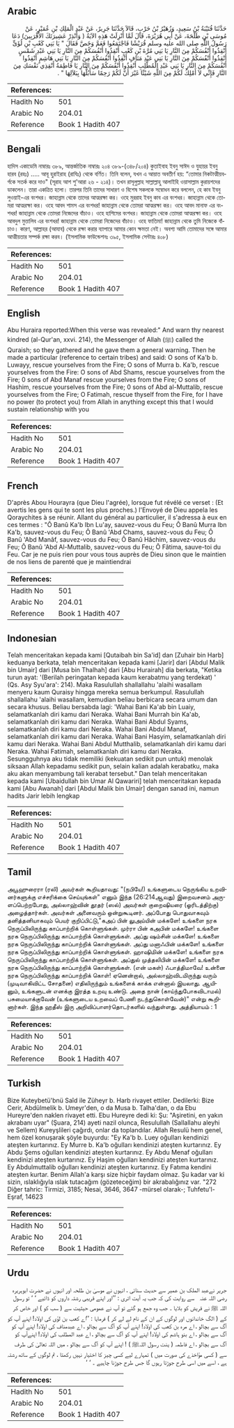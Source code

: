 ## Arabic


<div dir="rtl" lang="ar" style={{fontSize:'larger',backgroundColor:'#f8f9fa',padding:20}}>
حَدَّثَنَا قُتَيْبَةُ بْنُ سَعِيدٍ، وَزُهَيْرُ بْنُ حَرْبٍ، قَالاَ حَدَّثَنَا جَرِيرٌ، عَنْ عَبْدِ الْمَلِكِ بْنِ عُمَيْرٍ، عَنْ مُوسَى بْنِ طَلْحَةَ، عَنْ أَبِي هُرَيْرَةَ، قَالَ لَمَّا أُنْزِلَتْ هَذِهِ الآيَةُ ‏(‏ وَأَنْذِرْ عَشِيرَتَكَ الأَقْرَبِينَ‏)‏ دَعَا رَسُولُ اللَّهِ صلى الله عليه وسلم قُرَيْشًا فَاجْتَمَعُوا فَعَمَّ وَخَصَّ فَقَالَ ‏"‏ يَا بَنِي كَعْبِ بْنِ لُؤَىٍّ أَنْقِذُوا أَنْفُسَكُمْ مِنَ النَّارِ يَا بَنِي مُرَّةَ بْنِ كَعْبٍ أَنْقِذُوا أَنْفُسَكُمْ مِنَ النَّارِ يَا بَنِي عَبْدِ شَمْسٍ أَنْقِذُوا أَنْفُسَكُمْ مِنَ النَّارِ يَا بَنِي عَبْدِ مَنَافٍ أَنْقِذُوا أَنْفُسَكُمْ مِنَ النَّارِ يَا بَنِي هَاشِمٍ أَنْقِذُوا أَنْفُسَكُمْ مِنَ النَّارِ يَا بَنِي عَبْدِ الْمُطَّلِبِ أَنْقِذُوا أَنْفُسَكُمْ مِنَ النَّارِ يَا فَاطِمَةُ أَنْقِذِي نَفْسَكِ مِنَ النَّارِ فَإِنِّي لاَ أَمْلِكُ لَكُمْ مِنَ اللَّهِ شَيْئًا غَيْرَ أَنَّ لَكُمْ رَحِمًا سَأَبُلُّهَا بِبَلاَلِهَا ‏"‏ ‏.‏
</div>
<div style={{backgroundColor:'#f8f9fa',padding:20, marginBottom: 10}}><table> <thead> <tr> <th>References:</th> <th></th> </tr> </thead> <tbody><tr><td>Hadith No</td><td>501</td></tr><tr><td>Arabic No</td><td>204.01</td></tr><tr><td>Reference</td><td>Book 1 Hadith 407</td></tr></tbody></table></div>

## Bengali


<div dir="ltr" lang="bn" style={{fontSize:'larger',backgroundColor:'#f8f9fa',padding:20}}>
হাদিস একাডেমি নাম্বারঃ ৩৮৯, আন্তর্জাতিক নাম্বারঃ ২০৪ ৩৮৯-(৩৪৮/২০৪) কুতাইবাহ ইবনু সাঈদ ও যুহায়র ইবনু হারব (রহঃ) ..... আবূ হুরাইরাহ (রাযিঃ) থেকে বর্ণিত। তিনি বলেন, যখন এ আয়াত অবতীর্ণ হয়: “তোমার নিকটাত্মীয়বর্গকে সতর্ক করে দাও" (সূরাহ আশ শু'আরা ২৬ - ২১৪)। তখন রাসূলুল্লাহ সাল্লাল্লাহু আলাইহি ওয়াসাল্লাম কুরায়শদের ডাকলেন। তারা একত্রিত হলো। তারপর তিনি তাদের সাধারণ ও বিশেষ সকলকে সম্বোধন করে বললেন, হে কাব ইবনু লুওয়াই-এর বংশধর। জাহান্নাম থেকে তাদের আত্মরক্ষা কর। ওহে মুররাহ ইবনু কাব এর বংশধর। জাহান্নাম থেকে তোমরা আত্মরক্ষা কর। ওহে আবদ শামস এর বংশধর! জাহান্নাম থেকে তোমরা আত্মরক্ষা কর। ওহে আবদ মানাফ এর বংশধর! জাহান্নাম থেকে তোমরা নিজেদের বাঁচাও। ওহে হাশিমের বংশধর। জাহান্নাম থেকে তোমরা আত্মরক্ষা কর। ওহে আবদুল মুত্তালিব এর বংশধর! জাহান্নাম থেকে তোমরা নিজেদের বাঁচাও। ওহে ফাতিমা! জাহান্নাম থেকে তুমি নিজেকে বাঁচাও। কারণ, আল্লাহর (আযাব) থেকে রক্ষা করার ব্যাপারে আমার কোন ক্ষমতা নেই। অবশ্য আমি তোমাদের সঙ্গে আমার আত্মীয়তার সম্পর্ক রক্ষা করব। (ইসলামিক ফাউন্ডেশনঃ ৩৯৫, ইসলামিক সেন্টারঃ ৪০৮)
</div>
<div style={{backgroundColor:'#f8f9fa',padding:20, marginBottom: 10}}><table> <thead> <tr> <th>References:</th> <th></th> </tr> </thead> <tbody><tr><td>Hadith No</td><td>501</td></tr><tr><td>Arabic No</td><td>204.01</td></tr><tr><td>Reference</td><td>Book 1 Hadith 407</td></tr></tbody></table></div>

## English


<div dir="ltr" lang="en" style={{fontSize:'larger',backgroundColor:'#f8f9fa',padding:20}}>
Abu Huraira reported:When this verse was revealed:" And warn thy nearest kindred (al-Qur'an, xxvi. 214), the Messenger of Allah (ﷺ) called the Quraish; so they gathered and he gave them a general warning. Then he made a particular (reference to certain tribes) and said: O sons of Ka'b b. Luwayy, rescue yourselves from the Fire; O sons of Murra b. Ka'b, rescue yourselves from the Fire: O sons of Abd Shams, rescue yourselves from the Fire; 0 sons of Abd Manaf rescue yourselves from the Fire; O sons of Hashim, rescue yourselves from the Fire; 0 sons of Abd al-Muttalib, rescue yourselves from the Fire; O Fatimah, rescue thyself from the Fire, for I have no power (to protect you) from Allah in anything except this that I would sustain relationship with you
</div>
<div style={{backgroundColor:'#f8f9fa',padding:20, marginBottom: 10}}><table> <thead> <tr> <th>References:</th> <th></th> </tr> </thead> <tbody><tr><td>Hadith No</td><td>501</td></tr><tr><td>Arabic No</td><td>204.01</td></tr><tr><td>Reference</td><td>Book 1 Hadith 407</td></tr></tbody></table></div>

## French


<div dir="ltr" lang="fr" style={{fontSize:'larger',backgroundColor:'#f8f9fa',padding:20}}>
D'après Abou Hourayra (que Dieu l'agrée), lorsque fut révélé ce verset : (Et avertis les gens qui te sont les plus proches.) l'Envoyé de Dieu appela les Qoraychites à se réunir. Allant du général au particulier, il s'adressa à eux en ces termes : "Ô Banû Ka'b Ibn Lu'ay, sauvez-vous du Feu; Ô Banû Murra Ibn Ka'b, sauvez-vous du Feu; Ô Banû 'Abd Chams, sauvez-vous du Feu; Ô Banû 'Abd Manâf, sauvez-vous du Feu; Ô Banû Hâchim, sauvez-vous du Feu; Ô Banû 'Abd Al-Muttalib, sauvez-vous du Feu; Ô Fâtima, sauve-toi du Feu. Car je ne puis rien pour vous tous auprès de Dieu sinon que le maintien de nos liens de parenté que je maintiendrai
</div>
<div style={{backgroundColor:'#f8f9fa',padding:20, marginBottom: 10}}><table> <thead> <tr> <th>References:</th> <th></th> </tr> </thead> <tbody><tr><td>Hadith No</td><td>501</td></tr><tr><td>Arabic No</td><td>204.01</td></tr><tr><td>Reference</td><td>Book 1 Hadith 407</td></tr></tbody></table></div>

## Indonesian


<div dir="ltr" lang="id" style={{fontSize:'larger',backgroundColor:'#f8f9fa',padding:20}}>
Telah menceritakan kepada kami [Qutaibah bin Sa'id] dan [Zuhair bin Harb] keduanya berkata, telah menceritakan kepada kami [Jarir] dari [Abdul Malik bin Umair] dari [Musa bin Thalhah] dari [Abu Hurairah] dia berkata, "Ketika turun ayat: '(Berilah peringatan kepada kaum kerabatmu yang terdekat) ' (Qs. Asy Syu'ara': 214). Maka Rasulullah shallallahu 'alaihi wasallam menyeru kaum Quraisy hingga mereka semua berkumpul. Rasulullah shallallahu 'alaihi wasallam, kemudian beliau berbicara secara umum dan secara khusus. Beliau bersabda lagi: 'Wahai Bani Ka'ab bin Luaiy, selamatkanlah diri kamu dari Neraka. Wahai Bani Murrah bin Ka'ab, selamatkanlah diri kamu dari Neraka. Wahai Bani Abdul Syams, selamatkanlah diri kamu dari Neraka. Wahai Bani Abdul Manaf, selamatkanlah diri kamu dari Neraka. Wahai Bani Hasyim, selamatkanlah diri kamu dari Neraka. Wahai Bani Abdul Mutthalib, selamatkanlah diri kamu dari Neraka. Wahai Fatimah, selamatkanlah diri kamu dari Neraka. Sesungguhnya aku tidak memiliki (kekuatan sedikit pun untuk) menolak siksaan Allah kepadamu sedikit pun, selain kalian adalah kerabatku, maka aku akan menyambung tali kerabat tersebut." Dan telah menceritakan kepada kami [Ubaidullah bin Umar Al Qawariri] telah menceritakan kepada kami [Abu Awanah] dari [Abdul Malik bin Umair] dengan sanad ini, namun hadits Jarir lebih lengkap
</div>
<div style={{backgroundColor:'#f8f9fa',padding:20, marginBottom: 10}}><table> <thead> <tr> <th>References:</th> <th></th> </tr> </thead> <tbody><tr><td>Hadith No</td><td>501</td></tr><tr><td>Arabic No</td><td>204.01</td></tr><tr><td>Reference</td><td>Book 1 Hadith 407</td></tr></tbody></table></div>

## Tamil


<div dir="ltr" lang="ta" style={{fontSize:'larger',backgroundColor:'#f8f9fa',padding:20}}>
அபூஹுரைரா (ரலி) அவர்கள் கூறியதாவது: "(நபியே!) உங்களுடைய நெருங்கிய உறவினர்களுக்கு எச்சரிக்கை செய்யுங்கள்" எனும் இந்த (26:214ஆவது) இறைவசனம் அருளப்பெற்றபோது, அல்லாஹ்வின் தூதர் (ஸல்) அவர்கள் குறைஷியரை (ஓரிடத்திற்கு) அழைத்தார்கள். அவர்கள் அனைவரும் ஒன்றுகூடினர். அப்போது பொதுவாகவும் தனித்தனியாகவும் பெயர் குறிப்பிட்டு,"கஅப் பின் லுஅய்யின் மக்களே! உங்களை நரக நெருப்பிலிருந்து காப்பாற்றிக் கொள்ளுங்கள். முர்ரா பின் கஅபின் மக்களே! உங்களை நரக நெருப்பிலிருந்து காப்பாற்றிக் கொள்ளுங்கள். அப்து ஷம்சின் மக்களே! உங்களை நரக நெருப்பிலிருந்து காப்பாற்றிக் கொள்ளுங்கள். அப்து மனாஃபின் மக்களே! உங்களை நரக நெருப்பிலிருந்து காப்பாற்றிக் கொள்ளுங்கள். ஹாஷிமின் மக்களே! உங்களை நரக நெருப்பிலிருந்து காப்பாற்றிக் கொள்ளுங்கள். அப்துல் முத்தலிபின் மக்களே! உங்களை நரக நெருப்பிலிருந்து காப்பாற்றிக் கொள்ளுங்கள். (என் மகள்) ஃபாத்திமாவே! உன்னை நரக நெருப்பிலிருந்து காப்பாற்றிக் கொள்! ஏனென்றால், அல்லாஹ்விடமிருந்து வரும் (முடிவாகிவிட்ட சோதனை) எதிலிருந்தும் உங்களைக் காக்க என்னால் இயலாது. ஆயினும், உங்களுடன் எனக்கு இரத்த உறவு உண்டு. அதை நான் (காய்ந்துபோகவிடாமல்) பசுமையாக்குவேன் (உங்களுடைய உறவைப் பேணி நடந்துகொள்வேன்)" என்று கூறினார்கள். இந்த ஹதீஸ் இரு அறிவிப்பாளர்தொடர்களில் வந்துள்ளது. அத்தியாயம் : 1
</div>
<div style={{backgroundColor:'#f8f9fa',padding:20, marginBottom: 10}}><table> <thead> <tr> <th>References:</th> <th></th> </tr> </thead> <tbody><tr><td>Hadith No</td><td>501</td></tr><tr><td>Arabic No</td><td>204.01</td></tr><tr><td>Reference</td><td>Book 1 Hadith 407</td></tr></tbody></table></div>

## Turkish


<div dir="ltr" lang="tr" style={{fontSize:'larger',backgroundColor:'#f8f9fa',padding:20}}>
Bize Kuteybetü'bnü Saîd ile Züheyr b. Harb rivayet ettiler. Dedilerki: Bize Cerir, Abdülmelik b. Umeyr'den, o da Musa b. Talha'dan, o da Ebu Hureyre'den naklen rivayet etti. Ebu Hureyre dedi ki: Şu: "Aşiretini, en yakın akrabanı uyar" (Şuara, 214) ayeti nazil olunca, Resulullah (Sallallahu aleyhi ve Sellem) Kureyşlileri çağırdı, onlar da toplandılar. Allah Resulü hem genel, hem özel konuşarak şöyle buyurdu: "Ey Ka'b b. Luey oğulları kendinizi ateşten kurtarınız. Ey Murre b. Ka'b oğulları kendinizi ateşten kurtarınız. Ey Abdu Şems oğulları kendinizi ateşten kurtarınız. Ey Abdu Menaf oğulları kendinizi ateşten kurtarınız. Ey Haşim oğulları kendinizi ateşten kurtarınız. Ey Abdulmuttalib oğulları kendinizi ateşten kurtarınız. Ey Fatıma kendini ateşten kurtar. Benim Allah'a karşı size hiçbir faydam olmaz. Şu kadar var ki sizin, ıslaklığıyla ıslak tutacağım (gözeteceğim) bir akrabalığınız var. "272 Diğer tahric: Tirmizi, 3185; Nesai, 3646, 3647 -mürsel olarak-; Tuhfetu'l-Eşraf, 14623
</div>
<div style={{backgroundColor:'#f8f9fa',padding:20, marginBottom: 10}}><table> <thead> <tr> <th>References:</th> <th></th> </tr> </thead> <tbody><tr><td>Hadith No</td><td>501</td></tr><tr><td>Arabic No</td><td>204.01</td></tr><tr><td>Reference</td><td>Book 1 Hadith 407</td></tr></tbody></table></div>

## Urdu


<div dir="rtl" lang="ur" style={{fontSize:'larger',backgroundColor:'#f8f9fa',padding:20}}>
جریر نےعبد الملک بن عمیر سے حدیث سنائی ، انہوں نے موسیٰ بن طلحہ اور انہوں نے حضرت ابوہریرہ ‌رضی ‌اللہ ‌عنہ ‌ ‌ سے روایت کی کہ جب یہ آیت اتری : ’’اور اپنے قریبی رشتہ داروں کو ڈائیے ‘ ‘ تو رسول اللہ ﷺ نے قریش کو بلایا ۔ جب وہ جمع ہو گئے تو آپ نے عمومی حیثیت سے ( سب کو ) اور خاص کر کے ( الگ خاندانوں اور لوگوں کے ان کے نام لے لے کر ) فرمایا : ’’اے کعب بن لؤی کی اولاد! اپنے آپ کو آگ سے بچالو ، اے مرہ بن کعب کی اولاد! اپنے آپ کو آگ سے بچالو ، اے عبدمناف کی اولاد! اپنے آپ کو آگ سے بچالو ، اے بنو ہاشم کی اولاد! اپنے آپ کو آگ سے بچالو ، اے عبد المطلب کی اولاد! اپنےآپ کو آگ سے بچالو ، اے فاطمہ ( ینت رسول اللہﷺ ) ! اپنے آپ کو آگ سے بچالو ، میں اللہ تعالیٰ کی طرف سے ( کسی مؤاخذے کی صورت میں ) تمہارے لیے کسی چیز کا اختیار نہیں رکھتا ، تم لوگوں کے ساتھ رشتہ ہے ، اسے میں اسی طرح جوڑتا رہوں گا جس طرح جوڑنا چاہیے ۔ ‘ ‘
</div>
<div style={{backgroundColor:'#f8f9fa',padding:20, marginBottom: 10}}><table> <thead> <tr> <th>References:</th> <th></th> </tr> </thead> <tbody><tr><td>Hadith No</td><td>501</td></tr><tr><td>Arabic No</td><td>204.01</td></tr><tr><td>Reference</td><td>Book 1 Hadith 407</td></tr></tbody></table></div>